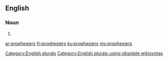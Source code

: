 ==English==

===Noun===
{{head|en}}

# {{plural of|prophesier}}

[[Category:English plurals]][[Category:English plurals using obsolete wikisyntax]]

[[ar:prophesiers]]
[[fr:prophesiers]]
[[ku:prophesiers]]
[[my:prophesiers]]